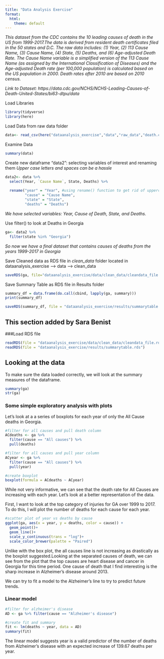 ```yaml
---
title: "Data Analysis Exercise"
format:
  html:
    theme: default
---
```


*This dataset from the CDC contains the 10 leading causes of death in the US from 1999-2017.The data is derived from resident death certificates filed in the 50 states and D.C. The raw data includes: (1) Year, (2) 113 Cause Name, (3) Cause Name, (4) State, (5) Deaths, and (6) Age-adjusted Death Rate. The Cause Name variable is a simplified version of the 113 Cause Name (as assigned by the International Classification of Diseases) and the Age-adjusted Death rate (per 100,000 population) is calculated based on the US population in 2000. Death rates after 2010 are based on 2010 census.*

*Link to Dataset: https://data.cdc.gov/NCHS/NCHS-Leading-Causes-of-Death-United-States/bi63-dtpu/data*

Load Libraries

```r
library(tidyverse)
library(here)
```

Load Data from raw data folder

```r
data<- read_csv(here("dataanalysis_exercise","data","raw_data","death.csv"))
```

Examine Data

```r
summary(data)
```

Create new dataframe "data2": selecting variables of interest and renaming them *Upper case letters and spaces can be a hassle*

```r
data2<- data %>%
  select(Year, `Cause Name`, State, Deaths) %>%
  
  rename("year" = "Year", #using rename() function to get rid of uppercase and spaces in variable names.
         "cause" = "Cause Name",
         "state" = "State",
         "deaths" = "Deaths")
```

*We have selected variables: Year, Cause of Death, State, and Deaths.*

Use filter() to look at Deaths in Georgia

```r
ga<- data2 %>%
  filter(state %in% "Georgia")
```

*So now we have a final dataset that contains causes of deaths from the years 1999-2017 in Georgia*

Save Cleaned data as RDS file in *clean_data* folder located in dataanalysis_exercise --\> data --\> clean_data

```r
saveRDS(ga, file="dataanalysis_exercise/data/clean_data/cleandata_file.rds")
```

Save Summary Table as RDS file in Results folder

```r
summary_df = data.frame(do.call(cbind, lapply(ga, summary)))
print(summary_df)

saveRDS(summary_df, file = "dataanalysis_exercise/results/summarytable.rds") #Tells to save as RDS file
```

## This section added by Sara Benist

###Load RDS file

```r
readRDS(file = "dataanalysis_exercise/data/clean_data/cleandata_file.rds")
readRDS(file = "dataanalysis_exercise/results/summarytable.rds")
```

## Looking at the data

To make sure the data loaded correctly, we will look at the summary measures of the dataframe.

```r
summary(ga)
str(ga)
```

### Some simple exploratory analysis with plots

Let's look at a a series of boxplots for each year of only the All Cause deaths in Georgia.

```r
#filter for all causes and pull death column
ACdeaths <- ga %>% 
  filter(cause == "All causes") %>% 
  pull(deaths)

#filter for all causes and pull year column
ACyear <- ga %>% 
  filter(cause == "All causes") %>% 
  pull(year)

#create boxplot
boxplot(formula = ACdeaths ~ ACyear)
```

While not very informative, we can see that the death rate for All Causes are increasing with each year. Let's look at a better representation of the data.

First, I want to look at the top category of injuries for GA over 1999 to 2017. To do this, I will plot the number of deaths for each cause for each year.

```r
#scatter plot of year vs deaths by cause
ggplot(ga, aes(x = year, y = deaths, color = cause)) +
  geom_point()+
  geom_line()+
  scale_y_continuous(trans = "log")+
  scale_color_brewer(palette = "Paired")
```

Unlike with the box plot, the all causes line is not increasing as drastically as the boxplot suggested.Looking at the separated causes of death, we can see from the plot that the top causes are heart disease and cancer in Georgia for this time period. One cause of death that I find interesting is the sharp increase in Alzheimer's disease around 2013.

We can try to fit a model to the Alzheimer's line to try to predict future trends.

### Linear model

```r
#filter for alzheimer's disease
AD <- ga %>% filter(cause == "Alzheimer's disease")

#create fit and summary
fit <- lm(deaths ~ year, data = AD)
summary(fit)
```

The linear model suggests year is a valid predictor of the number of deaths from Alzheimer's disease with an expected increase of 139.67 deaths per year.
